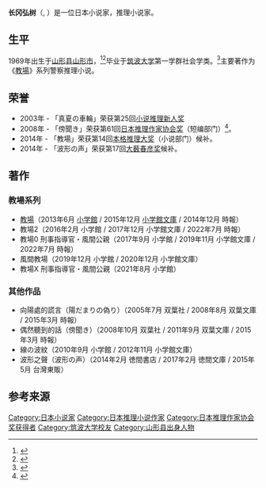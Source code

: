 {{Infobox writer
| name          = {{ruby|長岡 弘樹|ながおか ひろき}}
| image         = 
| image_size    = 
| caption       = 
| pseudonym     = 
| birth_name    = 
| birth_date    = 1969年
| birth_place   = {{JPN}}・[[山形县|山形县]][[山形市|山形市]]
| death_date    = 
| death_place   = 
| resting_place = 
| occupation    = [[小说家|小说家]]<br>[[推理作家|推理作家]]
| language      = [[日本语|日本语]]
| nationality   = {{JPN}}
| education     = [[学士|学士]]
| alma_mater    = [[筑波大学|筑波大学]]
| period        = 2005年 -
| genre         = [[推理小说|推理小说]]、[[警察小说|警察小说]]
| subject       = 
| movement      = 
| notable_works = 「真夏の車輪」（2003年）<br />「[[教場_(小說)|教場]]」（2013年）
| spouse        = 
| partner       = 
| children      = 
| relatives     = 
| influences    = 
| influenced    = 
| awards        = [[小说推理新人奖|小说推理新人奖]]（2003年）<br>[[日本推理作家协会奖|日本推理作家协会奖]]（2008年）
| signature     = 
| website       = 
| misc          = 
}}
'''长冈弘树'''（{{lang-ja|長岡弘樹}}, {{bd|1969年||}}）是一位日本小说家，推理小说家。

== 生平 ==
1969年出生于[[山形县|山形县]][[山形市|山形市]]，<ref name="sakuranbo">{{Cite web |url=http://www.sakuranbo.co.jp/special/topics/004.html |title=『BOOKトピックス』vol.4『傍聞き』長岡弘樹氏～アイデアのもとは「なるほど！」と思うこと～ |access-date=2021-01-08 |archive-date=2016-03-04 |archive-url=https://web.archive.org/web/20160304194825/http://www.sakuranbo.co.jp/special/topics/004.html |dead-url=yes }}</ref><ref>{{Cite web |url=http://yamagata-np.jp/news/201401/27/kj_2014012700598.php |title=長岡弘樹さんの「教場」が本屋大賞候補に ４月８日に発表｜山形新聞 |access-date=2021-01-08 |archive-date=2014-01-29 |archive-url=https://web.archive.org/web/20140129054502/http://yamagata-np.jp/news/201401/27/kj_2014012700598.php |dead-url=no }}</ref>毕业于[[筑波大学|筑波大学]]第一学群社会学类。<ref name="kyokai">{{Cite web |url=http://www.mystery.or.jp/member/detail/0997 |title=会員名簿 長岡弘樹｜日本推理作家協会 |access-date=2021-01-08 |archive-date=2021-01-11 |archive-url=https://web.archive.org/web/20210111140408/http://www.mystery.or.jp/member/detail/0997 |dead-url=no }}</ref>主要著作为《[[教場_(小說)|教場]]》系列警察推理小说。

== 荣誉 ==
* 2003年 - 「真夏の車輪」荣获第25回[[小说推理新人奖|小说推理新人奖]]
* 2008年 - 「傍聞き」荣获第61回[[日本推理作家协会奖|日本推理作家协会奖]]（短编部门）<ref>{{Cite web |url=http://www.mystery.or.jp/prize/detail/10611 |title=2008年 第61回 日本推理作家協会賞｜日本推理作家協会 |access-date=2021-01-08 |archive-date=2021-01-10 |archive-url=https://web.archive.org/web/20210110082240/http://www.mystery.or.jp/prize/detail/10611 |dead-url=no }}</ref>。
* 2014年 - 「教場」荣获第14回[[本格推理大奖|本格推理大奖]]（小说部门）候补。
* 2014年 - 「波形の声」荣获第17回[[大薮春彦奖|大薮春彦奖]]候补。

== 著作 ==
=== 教場系列 ===
* [[教場_(小說)|教場]]（2013年6月 [[小学館|小学館]] / 2015年12月 [[小学館文庫|小学館文庫]] / 2014年12月 時報）
* 教場2（2016年2月 小学館 / 2017年12月 小学館文庫 / 2022年7月 時報）
* 教場0 刑事指導官・風間公親（2017年9月 小学館 / 2019年11月 小学館文庫 / 2022年7月 時報）
* 風間教場（2019年12月 小学館 / 2020年12月 小学館文庫）
* 教場X 刑事指導官・風間公親（2021年8月 小学館）

=== 其他作品 ===
* 向陽處的謊言（陽だまりの偽り）（2005年7月 双葉社 / 2008年8月 双葉文庫 / 2015年3月 時報）
* 偶然聽到的話（傍聞き）（2008年10月 双葉社 / 2011年9月 双葉文庫 / 2015年3月 時報）
* 線の波紋（2010年9月 小学館 / 2012年11月 小学館文庫）
* 波形之聲（波形の声）（2014年2月 徳間書店 / 2017年2月 徳間文庫 / 2015年5月 台灣東販）

==参考来源==
{{reflist}}

{{DEFAULTSORT:Nakaoka, Hiroki}}
[[Category:日本小说家|Category:日本小说家]]
[[Category:日本推理小说作家|Category:日本推理小说作家]]
[[Category:日本推理作家协会奖获得者|Category:日本推理作家协会奖获得者]]
[[Category:筑波大学校友|Category:筑波大学校友]]
[[Category:山形县出身人物|Category:山形县出身人物]]